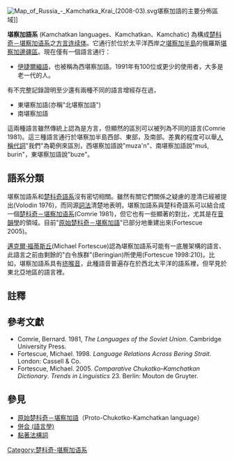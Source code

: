 {{Infobox language family
|name=堪察加語系
|altname=伊捷爾緬語
|region=[[俄屬遠東|俄屬遠東]]
|familycolor=古西伯利亞語言
|fam1=[[楚科奇－堪察加语系|楚科奇－堪察加语系]]
|child1=東堪察加語
|child2=[[伊捷爾緬語|西堪察加語]]
|child3=南堪察加語
|glotto=NA
|glotto2=itel1242
|glottoname2=Itelmen
|vitality=e
}}
[[File:Map_of_Russia_-_Kamchatka_Krai_(2008-03).svg|thumb]]堪察加語的主要分佈區域]]

'''堪察加語系''' (Kamchatkan languages、Kamchatkan、Kamchatic) 為構成[[楚科奇－堪察加语系|楚科奇－堪察加语系]]之[[方言连续体|方言连续体]]。它通行於位於太平洋西岸之[[堪察加半島|堪察加半島]]的俄羅斯[[堪察加邊疆區|堪察加邊疆區]]。現在僅有一個語言通行：

*[[伊捷爾緬語|伊捷爾緬語]]，也被稱為西堪察加語。1991年有100位或更少的使用者，大多是老一代的人。

有不完整記錄證明至少還有兩種不同的語言增經存在過，
*東堪察加語(亦稱"北堪察加語")
*南堪察加語
這兩種語言雖然傳統上認為是方言，但顯然的區別可以被列為不同的語言(Comrie 1981)。這三種語言通行於堪察加半島西部、東部，及南部。差異的程度可以舉[[人稱代詞|人稱代詞]]"我們"為範例來區別，西堪察加語說"muza'n"、南堪察加語說"muš, burin"，東堪察加語說"buze"。

==語系分類==
堪察加語系和[[楚科奇語系|楚科奇語系]]沒有密切相關。雖然有關它們關係之疑慮的澄清已經被提出(Volodin 1976)，而同源[[词法学|詞法]]清楚地表明，堪察加語系與楚科奇語系可以結合成一個[[楚科奇－堪察加语系|楚科奇－堪察加语系]](Comrie 1981)，但它也有一些顯著的對比，尤其是在[[音韻學|音韻學]]的領域。目前"[[原始楚科奇－堪察加語|原始楚科奇－堪察加語]]"已部分地重建出來(Fortescue 2005)。

[[邁克爾·福蒂斯丘|邁克爾·福蒂斯丘]](Michael Fortescue)認為堪察加語系可能有一底層架構的語言、此語言之前由剩餘的"白令族群"(Beringian)所使用(Fortescue 1998:210)。比如，堪察加語系具有[[挤喉音|挤喉音]]，此種語音普遍存在於西北太平洋的語系裡，但罕見於東北亞地區的語言裡。

==註釋==
{{reflist}}

==參考文獻==
{{refbegin}}
* Comrie, Bernard. 1981, ''The Languages of the Soviet Union''. Cambridge University Press.
* Fortescue, Michael. 1998. ''Language Relations Across Bering Strait''. London: Cassell & Co.
* Fortescue, Michael. 2005. ''Comparative Chukotko–Kamchatkan Dictionary''. ''Trends in Linguistics'' 23. Berlin: Mouton de Gruyter.
{{refend}}

==參見==
*[[原始楚科奇－堪察加語|原始楚科奇－堪察加語]]（Proto-Chukotko-Kamchatkan language）
*[[併合_(語言學)|併合 (語言學)]]
*[[黏著法構詞|黏著法構詞]]

{{Paleosiberian languages}}

[[Category:楚科奇-堪察加语系|Category:楚科奇-堪察加语系]]
